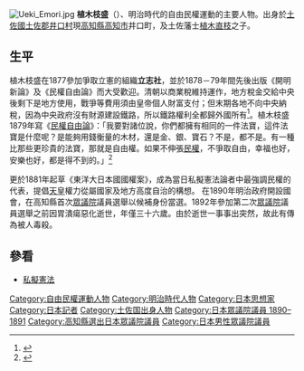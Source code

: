 [[File:Ueki_Emori.jpg|right]]
{{Commonscat|Emori_Ueki}}
'''植木枝盛'''（{{bd|1857年|2月14日|1892年|1月23日|Ueki Emori}}）、明治時代的自由民權運動的主要人物。出身於[[土佐國|土佐國]][[土佐郡|土佐郡]][[井口村|井口村]]現[[高知縣|高知縣]][[高知市|高知市]]井口町，及土佐藩士[[植木直枝|植木直枝]]之子。

==生平==
植木枝盛在1877參加爭取立憲的組織'''立志社'''，並於1878－79年間先後出版《開明新論》及《民權自由論》而大受歡迎。清朝以商業稅維持運作，地方稅金交給中央後剩下是地方使用，戰爭等費用須由皇帝個人財富支付；但末期各地不向中央納稅，因為中央政府沒有財源建設鐵路，所以鐵路權利全都歸外國所有<ref name=這>{{cite book |author=宮脇淳子 |year=2015 |orig-year=2011 |title=《這才是真實的中國史——來自日本右翼史家的觀點》 |location=[[新北市|新北市]] |publisher=八旗文化 |isbn=978-986-5842-66-6 }}</ref>{{rp|96-97}}。植木枝盛1879年寫《[[自由民權運動|民權自由論]]》：「我要對諸位說，你們都擁有相同的一件法寶，這件法寶是什麼呢？是能夠用錢衡量的木材，還是金、銀、寶石？不是，都不是。有一種比那些更珍貴的法寶，那就是自由權。如果不伸張[[民權|民權]]，不爭取自由，幸福也好，安樂也好，都是得不到的。」<ref name=東>{{cite book |editors=《東亞三國的近現代史》共同編寫委員會 |year=2005 |title=《東亞三國的近現代史》 |location=[[香港|香港]] |publisher=[[三聯書店（香港）|三聯書店（香港）]] |isbn=962-04-2496-4 |edition=香港第一版 }}</ref>{{rp|32}}

更於1881年起草《東洋大日本國國權案》，成為當日私擬憲法論者中最強調民權的代表，提倡[[天皇|天皇]]權力從屬國家及地方高度自治的構想。
在1890年明治政府開設國會，在高知縣首次[[眾議院|眾議院]]議員選舉以候補身份當選。1892年參加第二次[[眾議院|眾議院]]議員選舉之前因胃潰瘍惡化逝世，年僅三十六歲。由於逝世一事事出突然，故此有傳為被人毒殺。

==參看==
*[[私擬憲法|私擬憲法]]
{{Authority_control}}

{{DEFAULTSORT:Ueki Emori}}
[[Category:自由民權運動人物|Category:自由民權運動人物]]
[[Category:明治時代人物|Category:明治時代人物]]
[[Category:日本思想家|Category:日本思想家]]
[[Category:日本記者|Category:日本記者]]
[[Category:土佐国出身人物|Category:土佐国出身人物]]
[[Category:日本眾議院議員_1890–1891|Category:日本眾議院議員 1890–1891]]
[[Category:高知縣選出日本眾議院議員|Category:高知縣選出日本眾議院議員]]
[[Category:日本男性眾議院議員|Category:日本男性眾議院議員]]